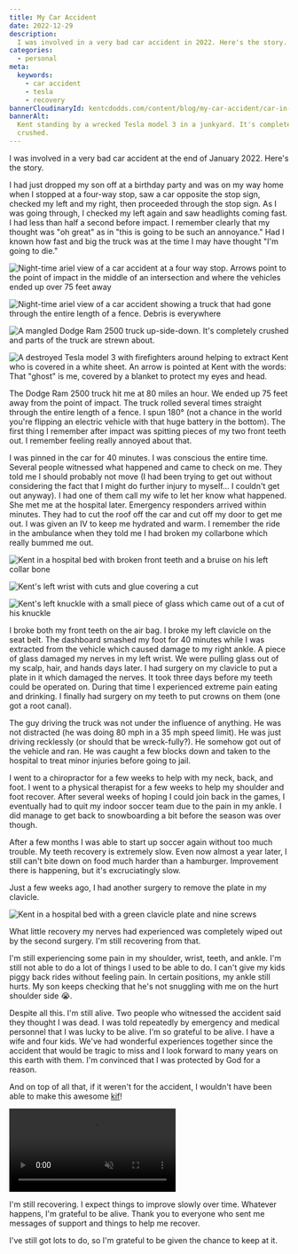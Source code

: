 ```yaml
---
title: My Car Accident
date: 2022-12-29
description:
  I was involved in a very bad car accident in 2022. Here's the story.
categories:
  - personal
meta:
  keywords:
    - car accident
    - tesla
    - recovery
bannerCloudinaryId: kentcdodds.com/content/blog/my-car-accident/car-in-daylight
bannerAlt:
  Kent standing by a wrecked Tesla model 3 in a junkyard. It's completely
  crushed.
---
```


I was involved in a very bad car accident at the end of January 2022. Here's the
story.

I had just dropped my son off at a birthday party and was on my way home when I
stopped at a four-way stop, saw a car opposite the stop sign, checked my left
and my right, then proceeded through the stop sign. As I was going through, I
checked my left again and saw headlights coming fast. I had less than half a
second before impact. I remember clearly that my thought was "oh great" as in
"this is going to be such an annoyance." Had I known how fast and big the truck
was at the time I may have thought "I'm going to die."

![Night-time ariel view of a car accident at a four way stop. Arrows point to the point of impact in the middle of an intersection and where the vehicles ended up over 75 feet away](https://res.cloudinary.com/kentcdodds-com/image/upload/v1672331271/kentcdodds.com/content/blog/my-car-accident/arial-view.jpg)

![Night-time ariel view of a car accident showing a truck that had gone through the entire length of a fence. Debris is everywhere](https://res.cloudinary.com/kentcdodds-com/image/upload/v1672336300/kentcdodds.com/content/blog/my-car-accident/ariel-view-broken-fence.jpg)

![A mangled Dodge Ram 2500 truck up-side-down. It's completely crushed and parts of the truck are strewn about.](https://res.cloudinary.com/kentcdodds-com/image/upload/v1672331311/kentcdodds.com/content/blog/my-car-accident/truck.jpg)

![A destroyed Tesla model 3 with firefighters around helping to extract Kent who is covered in a white sheet. An arrow is pointed at Kent with the words: That "ghost" is me, covered by a blanket to protect my eyes and head.](https://res.cloudinary.com/kentcdodds-com/image/upload/v1672331295/kentcdodds.com/content/blog/my-car-accident/kent-ghost.jpg)

The Dodge Ram 2500 truck hit me at 80 miles an hour. We ended up 75 feet away
from the point of impact. The truck rolled several times straight through the
entire length of a fence. I spun 180° (not a chance in the world you're flipping
an electric vehicle with that huge battery in the bottom). The first thing I
remember after impact was spitting pieces of my two front teeth out. I remember
feeling really annoyed about that.

I was pinned in the car for 40 minutes. I was conscious the entire time. Several
people witnessed what happened and came to check on me. They told me I should
probably not move (I had been trying to get out without considering the fact
that I might do further injury to myself... I couldn't get out anyway). I had
one of them call my wife to let her know what happened. She met me at the
hospital later. Emergency responders arrived within minutes. They had to cut the
roof off the car and cut off my door to get me out. I was given an IV to keep me
hydrated and warm. I remember the ride in the ambulance when they told me I had
broken my collarbone which really bummed me out.

![Kent in a hospital bed with broken front teeth and a bruise on his left collar bone](https://res.cloudinary.com/kentcdodds-com/image/upload/v1672336296/kentcdodds.com/content/blog/my-car-accident/kents-broken-bones.jpg)

![Kent's left wrist with cuts and glue covering a cut](https://res.cloudinary.com/kentcdodds-com/image/upload/v1672336295/kentcdodds.com/content/blog/my-car-accident/wrist-damage.jpg)

![Kent's left knuckle with a small piece of glass which came out of a cut of his knuckle](https://res.cloudinary.com/kentcdodds-com/image/upload/v1672336298/kentcdodds.com/content/blog/my-car-accident/glass-out-of-the-knuckle.jpg)

I broke both my front teeth on the air bag. I broke my left clavicle on the seat
belt. The dashboard smashed my foot for 40 minutes while I was extracted from
the vehicle which caused damage to my right ankle. A piece of glass damaged my
nerves in my left wrist. We were pulling glass out of my scalp, hair, and hands
days later. I had surgery on my clavicle to put a plate in it which damaged the
nerves. It took three days before my teeth could be operated on. During that
time I experienced extreme pain eating and drinking. I finally had surgery on my
teeth to put crowns on them (one got a root canal).

The guy driving the truck was not under the influence of anything. He was not
distracted (he was doing 80 mph in a 35 mph speed limit). He was just driving
recklessly (or should that be wreck-fully?). He somehow got out of the vehicle
and ran. He was caught a few blocks down and taken to the hospital to treat
minor injuries before going to jail.

I went to a chiropractor for a few weeks to help with my neck, back, and foot. I
went to a physical therapist for a few weeks to help my shoulder and foot
recover. After several weeks of hoping I could join back in the games, I
eventually had to quit my indoor soccer team due to the pain in my ankle. I did
manage to get back to snowboarding a bit before the season was over though.

After a few months I was able to start up soccer again without too much trouble.
My teeth recovery is extremely slow. Even now almost a year later, I still can't
bite down on food much harder than a hamburger. Improvement there is happening,
but it's excruciatingly slow.

Just a few weeks ago, I had another surgery to remove the plate in my clavicle.

![Kent in a hospital bed with a green clavicle plate and nine screws](https://res.cloudinary.com/kentcdodds-com/image/upload/v1672333164/kentcdodds.com/content/blog/my-car-accident/kent-with-his-plate.jpg)

What little recovery my nerves had experienced was completely wiped out by the
second surgery. I'm still recovering from that.

I'm still experiencing some pain in my shoulder, wrist, teeth, and ankle. I'm
still not able to do a lot of things I used to be able to do. I can't give my
kids piggy back rides without feeling pain. In certain positions, my ankle still
hurts. My son keeps checking that he's not snuggling with me on the hurt
shoulder side 😭.

Despite all this. I'm still alive. Two people who witnessed the accident said
they thought I was dead. I was told repeatedly by emergency and medical
personnel that I was lucky to be alive. I'm so grateful to be alive. I have a
wife and four kids. We've had wonderful experiences together since the accident
that would be tragic to miss and I look forward to many years on this earth with
them. I'm convinced that I was protected by God for a reason.

And on top of all that, if it weren't for the accident, I wouldn't have been
able to make this awesome [kif](https://kcd.im/kifs)!

<video
  autoPlay={true}
  controls={true}
  loop={true}
  muted={true}
  src="https://res.cloudinary.com/kentcdodds-com/image/upload/v1672334947/kentcdodds.com/content/blog/my-car-accident/all-good-here.mp4"
/>

I'm still recovering. I expect things to improve slowly over time. Whatever
happens, I'm grateful to be alive. Thank you to everyone who sent me messages of
support and things to help me recover.

I've still got lots to do, so I'm grateful to be given the chance to keep at it.
